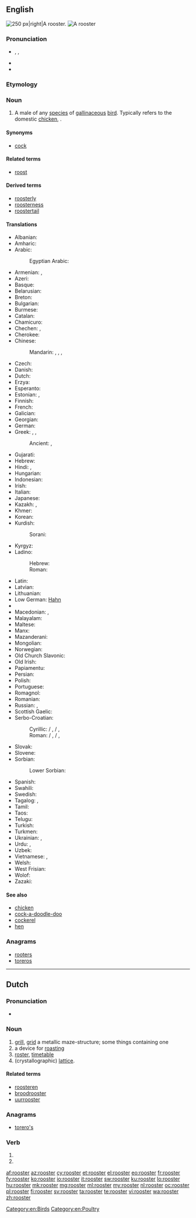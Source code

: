 ==English==
[[Image:Rooster04 adjusted.jpg|thumb|250 px|right|A rooster.]]
[[File:A close-up of rooster 6.JPG|thumb|A rooster]]
{{wikipedia}}

===Pronunciation===
* {{enPR|roo͞'stər}}, {{IPA|/ˈruːstə(r)/}}, {{X-SAMPA|/"ru:st@(r)/}}
* {{audio|en-us-rooster.ogg|Audio (US)}}
* {{rhymes|uːstə(r)}}

===Etymology===
{{suffix|roost|er}}

===Noun===
{{en-noun}}

# A male of any [[species]] of [[gallinaceous]] [[bird]]. Typically refers to the domestic [[chicken]], {{taxlink|Gallus gallus domesticus|species}}.

====Synonyms====
* [[cock]]

====Related terms====
* [[roost]]

====Derived terms====
* [[roosterly]]
* [[roosterness]]
* [[roostertail]]

====Translations====
{{trans-top|male domestic fowl}}
* Albanian: {{t-|sq|kokosh|m}}
* Amharic: {{t-|am|አውራ ዶሮ|tr=ʼäwᵊra doro|sc=Ethi}}
* Arabic: {{t+|ar|ديك|m|tr=dīk}}
*: Egyptian Arabic: {{tø|arz|ديك|m|tr=dīk|sc=Arab}}
* Armenian: {{t+|hy|աքլոր|tr=ak’lor}}, {{t+|hy|աքաղաղ|tr=akʿałał|sc=Armn}}
* Azeri: {{t+|az|xoruz}}
* Basque: {{t-|eu|oilarra}}
* Belarusian: {{t-|be|певень|m|tr=pévenʹ|sc=Cyrl}}
* Breton: {{t+|br|kilhog|m}}
* Bulgarian: {{t+|bg|петел|m|tr=petél}}
* Burmese: {{t+|my|ကြက်ဖ|tr=kyet-hpa.|sc=Mymr}}
* Catalan: {{t-|ca|gall|m}}
* Chamicuro: {{tø|ccc|kayo}}
* Chechen: {{tø|ce|боргIал}}, {{tø|ce|нIаьна}}
* Cherokee: {{t-|chr|ᎠᏨᏯ|sc=Cher}}
* Chinese:
*: Mandarin: {{t|cmn|雄雞|sc=Hani}}, {{t|cmn|雄鸡|tr=xióngjī|sc=Hani}}, {{t|cmn|公雞|sc=Hani}}, {{t|cmn|公鸡|tr=gōngjī|sc=Hani}}
* Czech: {{t+|cs|kohout|m}}
* Danish: {{t+|da|hane|c}}
* Dutch: {{t+|nl|haan|m}}
* Erzya: {{tø|myv|атякш|tr=atjakš}}
* Esperanto: {{t-|eo|koko}}
* Estonian: {{t+|et|kukk}}, {{t-|et|kikas}}
* Finnish: {{t+|fi|kukko}}
* French: {{t+|fr|coq|m}}
* Galician: {{t-|gl|galo|m}}
* Georgian: {{t-|ka|მამალი|tr=mamali|sc=Geor}}
* German: {{t+|de|Hahn|m}}
* Greek: {{t+|el|κόκορας|m|tr=kókoras|sc=Grek}}, {{t+|el|πετεινός|m|tr=peteinós|sc=Grek}}, {{qualifier|poetic}} {{t-|el|αλέκτορας|m|tr=aléktoras|sc=Grek}}
*: Ancient: {{tø|grc|ἀλεκτρυών|m|tr=alektruōn|sc=polytonic}}, {{tø|grc|ἀλέκτωρ|tr=alector|sc=polytonic}}
* Gujarati: {{t-|gu|કૂકડો|m|tr=kūkɖo}}
* Hebrew: {{t+|he|תרנגול|m|tr=tarnegól|sc=Hebr}}
* Hindi: {{t-|hi|मुर्ग़ा|m|tr=murġā|sc=Deva}}, {{t-|hi|मुर्गा|m|tr=murgā|sc=Deva}}
* Hungarian: {{t+|hu|kakas}}
* Indonesian: {{t+|id|ayam jago}}
* Irish: {{t+|ga|coileach|m}}
* Italian: {{t+|it|gallo|m}}
* Japanese: {{t-|ja|雄鳥|tr=おんどり, ondori|sc=Jpan}}
* Kazakh: {{t|kk|әтеш|tr=äteş|sc=Cyrl}}, {{t|kk|қораз|tr=qoraz|sc=Cyrl}}
* Khmer: {{t-|km|មាន់ឈ្មោល|tr=moan cmool|sc=Khmr}}
* Korean: {{t+|ko|수탉|tr=sutak|sc=Hang}}
* Kurdish:
*: Sorani: {{ku-Arab|[[که‌ڵه‌شێر]]}}
* Kyrgyz: {{t-|ky|короз|tr=qoroz|sc=Cyrl}}
* Ladino:
*: Hebrew: {{tø|lad|גאייו|m|sc=Hebr}}
*: Roman: {{tø|lad|gayo|m}}
{{trans-mid}}
* Latin: {{t+|la|gallus|m}}
* Latvian: {{t-|lv|gailis|m}}
* Lithuanian: {{t+|lt|gaidys|m}}
* Low German: [[Hahn]] {{m}}
* {{trreq|luy}}
* Macedonian: {{t-|mk|прета|m|tr=preta|sc=Cyrl}}, {{t-|mk|петел|m|tr=pétel|sc=Cyrl}}
* Malayalam: {{t|ml|പൂവങ്കോഴി|tr=pūvaṅkōḻi|sc=Mlym}}
* Maltese: {{t-|mt|serduk|m}}
* Manx: {{t-|gv|kellagh|m}}
* Mazanderani: {{tø|mzn|تلا|tr=telâ|sc=ps-Arab}}
* Mongolian: {{t-|mn|эр тахиа|tr=er tahia|sc=Cyrl}}
* Norwegian: {{t+|no|hane|m}}
* Old Church Slavonic: {{tø|cu|кѹръ|m|tr=kurŭ|sc=Cyrs}}
* Old Irish: {{tø|sga|caileach|m}}
* Papiamentu: {{tø|pap|gai}}
* Persian: {{t+|fa|خروس|tr=xorus}}
* Polish: {{t+|pl|kogut|m}}
* Portuguese: {{t+|pt|galo|m}}
* Romagnol: {{tø|rgn|gal}}
* Romanian: {{t+|ro|cocoș|m}}
* Russian: {{t+|ru|петух|m|tr=petúx}}, {{qualifier|regional}} {{t+|ru|кочет|m|tr=kóčet|sc=Cyrl}}
* Scottish Gaelic: {{t-|gd|coileach|m}}
* Serbo-Croatian:
*: Cyrillic: {{t-|sh|петао|m}} / {{t-|sh|пијетао|m}}, {{t-|sh|певац|m}} / {{t-|sh|пијевац|m}}, {{t-|sh|хороз|m}}
*: Roman: {{t-|sh|petao|m}} / {{t-|sh|pijetao|m}}, {{t-|sh|pevac|m}} / {{t-|sh|pijevac|m}}, {{t-|sh|horoz|m}}
* Slovak: {{t-|sk|kohút|m}}
* Slovene: {{t+|sl|petelin|m}}
* Sorbian:
*: Lower Sorbian: {{tø|dsb|kokot|m}}
* Spanish: {{t+|es|gallo|m}}
* Swahili: {{t+|sw|jogoo}}
* Swedish: {{t+|sv|tupp|c}}
* Tagalog: {{qualifier|literally}} {{t-|tl|rooster|m}}, {{t+|tl|tandang}}
* Tamil: {{t+|ta|சேவல்|tr=cēval|sc=Taml}}
* Taos: {{tø|twf|gòyu’úna}}
* Telugu: {{t+|te|రూస్టర్|tr=rūsṭar|sc=Telu}}
* Turkish: {{t+|tr|horoz}}
* Turkmen: {{t-|tk|horaz}}
* Ukrainian: {{t+|uk|півень|m|tr=pívenʹ|sc=Cyrl}}, {{t+|uk|когут|m|tr=kóhut|sc=Cyrl}}
* Urdu: {{t-|ur|مرغا|m|tr=murġā|sc=ur-Arab}}, {{t-|ur|خروس|m|tr=xurūs|sc=ur-Arab}}
* Uzbek: {{t-|uz|xo'roz}}
* Vietnamese: {{t+|vi|gà trống}}, {{t-|vi|con gà trống}}
* Welsh: {{t+|cy|ceiliog|m}}
* West Frisian: {{t-|fy|hoanne}}
* Wolof: {{t+|wo|séq|alt=séq gi}}
* Zazaki: {{tø|zza|dik m}}
{{trans-bottom}}

====See also====
* [[chicken]]
* [[cock-a-doodle-doo]]
* [[cockerel]]
* [[hen]]

===Anagrams===
* [[rooters#English|rooters]]
* [[toreros#English|toreros]]

[[Category:en:Birds]]
[[Category:en:Poultry]]

----

==Dutch==

===Pronunciation===
* {{IPA|/ˈroːstər/|lang=nl}}

===Noun===
{{nl-noun|n|roosters|roostertje}}

# [[grill]], [[grid]] a metallic maze-structure; some things containing one
# a device for [[roasting]]
# [[roster]], [[timetable]]
# (crystallographic) [[lattice]].

====Related terms====
* [[roosteren]]
* [[broodrooster]]
* [[uurrooster]]

===Anagrams===
* [[torero's#Dutch|torero's]]

===Verb===
{{head|nl|verb form}}

# {{nl-verb form of|p=1|n=sg|t=pres|m=ind|roosteren}}
# {{nl-verb form of|m=imp|roosteren}}

[[af:rooster]]
[[az:rooster]]
[[cy:rooster]]
[[et:rooster]]
[[el:rooster]]
[[eo:rooster]]
[[fr:rooster]]
[[fy:rooster]]
[[ko:rooster]]
[[io:rooster]]
[[it:rooster]]
[[sw:rooster]]
[[ku:rooster]]
[[lo:rooster]]
[[hu:rooster]]
[[mk:rooster]]
[[mg:rooster]]
[[ml:rooster]]
[[my:rooster]]
[[nl:rooster]]
[[oc:rooster]]
[[pl:rooster]]
[[fi:rooster]]
[[sv:rooster]]
[[ta:rooster]]
[[te:rooster]]
[[vi:rooster]]
[[wa:rooster]]
[[zh:rooster]]